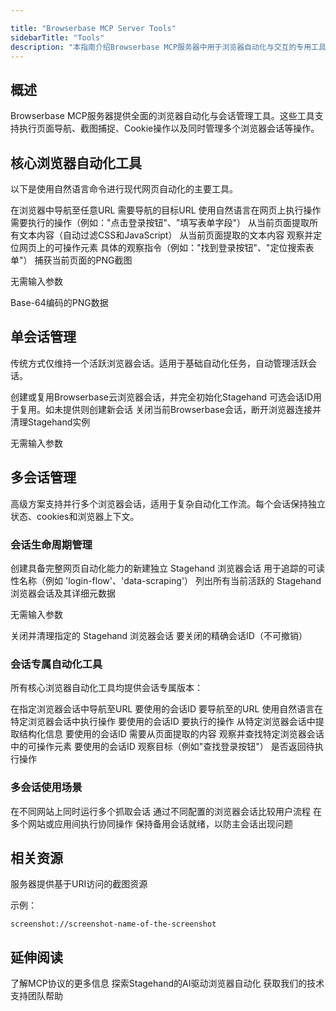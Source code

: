 ```yaml
---

title: "Browserbase MCP Server Tools"
sidebarTitle: "Tools"
description: "本指南介绍Browserbase MCP服务器中用于浏览器自动化与交互的专用工具"
---
```


## 概述

Browserbase MCP服务器提供全面的浏览器自动化与会话管理工具。这些工具支持执行页面导航、截图捕捉、Cookie操作以及同时管理多个浏览器会话等操作。

## 核心浏览器自动化工具

以下是使用自然语言命令进行现代网页自动化的主要工具。

<Accordion title="browserbase_stagehand_navigate">
在浏览器中导航至任意URL

<ParamField path="url" type="string" required>
  需要导航的目标URL
</ParamField>
</Accordion>

<Accordion title="browserbase_stagehand_act">
使用自然语言在网页上执行操作

<ParamField path="action" type="string" required>
  需要执行的操作（例如："点击登录按钮"、"填写表单字段"）
</ParamField>

</Accordion>

<Accordion title="browserbase_stagehand_extract">
从当前页面提取所有文本内容（自动过滤CSS和JavaScript）

<ParamField path="instruction" type="string">
  从当前页面提取的文本内容
</ParamField>
</Accordion>

<Accordion title="browserbase_stagehand_observe">
观察并定位网页上的可操作元素

<ParamField path="instruction" type="string" required>
  具体的观察指令（例如："找到登录按钮"、"定位搜索表单"）
</ParamField>

</Accordion>

<Accordion title="browserbase_screenshot">
捕获当前页面的PNG截图

<Info>无需输入参数</Info>

<ResponseField name="image" type="string">
  Base-64编码的PNG数据
</ResponseField>
</Accordion>

## 单会话管理

传统方式仅维持一个活跃浏览器会话。适用于基础自动化任务，自动管理活跃会话。

<Accordion title="browserbase_session_create">
创建或复用Browserbase云浏览器会话，并完全初始化Stagehand

<ParamField path="sessionId" type="string">
  可选会话ID用于复用。如未提供则创建新会话
</ParamField>

</Accordion>

<Accordion title="browserbase_session_close">
关闭当前Browserbase会话，断开浏览器连接并清理Stagehand实例

<Info>无需输入参数</Info>

</Accordion>

## 多会话管理

高级方案支持并行多个浏览器会话，适用于复杂自动化工作流。每个会话保持独立状态、cookies和浏览器上下文。

### 会话生命周期管理

<Accordion title="multi_browserbase_stagehand_session_create">
创建具备完整网页自动化能力的新建独立 Stagehand 浏览器会话

<ParamField path="name" type="string">
  用于追踪的可读性名称（例如 'login-flow'、'data-scraping'）
</ParamField>
</Accordion>

<Accordion title="multi_browserbase_stagehand_session_list">
列出所有当前活跃的 Stagehand 浏览器会话及其详细元数据

<Info>无需输入参数</Info>

</Accordion>

<Accordion title="multi_browserbase_stagehand_session_close">
关闭并清理指定的 Stagehand 浏览器会话

<ParamField path="sessionId" type="string" required>
  要关闭的精确会话ID（不可撤销）
</ParamField>
</Accordion>

### 会话专属自动化工具

所有核心浏览器自动化工具均提供会话专属版本：

<Accordion title="multi_browserbase_stagehand_navigate_session">
在指定浏览器会话中导航至URL

<ParamField path="sessionId" type="string" required>
  要使用的会话ID
</ParamField>

<ParamField path="url" type="string" required>
  要导航至的URL
</ParamField>
</Accordion>

<Accordion title="multi_browserbase_stagehand_act_session">
使用自然语言在特定浏览器会话中执行操作

<ParamField path="sessionId" type="string" required>
  要使用的会话ID
</ParamField>

<ParamField path="action" type="string" required>
  要执行的操作
</ParamField>

</Accordion>

<Accordion title="multi_browserbase_stagehand_extract_session">
从特定浏览器会话中提取结构化信息

<ParamField path="sessionId" type="string" required>
  要使用的会话ID
</ParamField>

<ParamField path="instruction" type="string" required>
  需要从页面提取的内容
</ParamField>
</Accordion>

<Accordion title="multi_browserbase_stagehand_observe_session">
观察并查找特定浏览器会话中的可操作元素

<ParamField path="sessionId" type="string" required>
  要使用的会话ID
</ParamField>

<ParamField path="instruction" type="string" required>
  观察目标（例如"查找登录按钮"）
</ParamField>

<ParamField path="returnAction" type="boolean">
  是否返回待执行操作
</ParamField>
</Accordion>

### 多会话使用场景

<CardGroup cols={2}>
  <Card title="并行数据采集" icon="globe">
    在不同网站上同时运行多个抓取会话
  </Card>
  
  <Card title="A/B测试" icon="flask">
    通过不同配置的浏览器会话比较用户流程
  </Card>
  
  <Card title="跨站点操作" icon="link">
    在多个网站或应用间执行协同操作
  </Card>
  
  <Card title="备份会话" icon="shield">
    保持备用会话就绪，以防主会话出现问题
  </Card>
</CardGroup>

## 相关资源

<Card title="截图资源" icon="camera">
  服务器提供基于URI访问的截图资源

  示例：
  ```
  screenshot://screenshot-name-of-the-screenshot
  ```

</Card>

## 延伸阅读

<CardGroup cols={3}>
<Card title="Model Context Protocol (MCP) 文档" icon="book" href="https://modelcontextprotocol.io/introduction">
了解MCP协议的更多信息
</Card>

<Card title="Stagehand 文档" icon="robot" href="https://docs.stagehand.dev/">
探索Stagehand的AI驱动浏览器自动化
</Card>

<Card title="技术支持" icon="headset" href="mailto:support@browserbase.com">
获取我们的技术支持团队帮助
</Card>
</CardGroup>